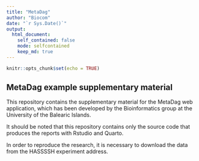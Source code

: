 ```yaml
---
title: "MetaDag"
author: "Biocom"
date: "`r Sys.Date()`"
output: 
  html_document: 
    self_contained: false
    mode: selfcontained
    keep_md: true
---
```


```r
knitr::opts_chunk$set(echo = TRUE)
```

## MetaDag example supplementary material

This repository contains the supplementary material for the MetaDag web application, which has been developed by the Bioinformatics group at the University of the Balearic Islands.

It should be noted that this repository contains only the source code that produces the reports with Rstudio and Quarto.

In order to reproduce the research, it is necessary to download the data from the HASSSSH experiment address.
